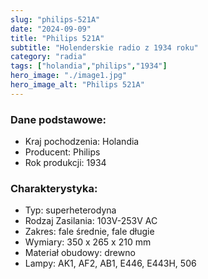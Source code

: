 ```yaml
---
slug: "philips-521A"
date: "2024-09-09"
title: "Philips 521A"
subtitle: "Holenderskie radio z 1934 roku"
category: "radia"
tags: ["holandia","philips","1934"]
hero_image: "./image1.jpg"
hero_image_alt: "Philips 521A"
---
```


### Dane podstawowe:

- Kraj pochodzenia: Holandia
- Producent: Philips
- Rok produkcji: 1934

### Charakterystyka:

- Typ: superheterodyna
- Rodzaj Zasilania: 103V-253V AC
- Zakres: fale średnie, fale długie
- Wymiary: 350 x 265 x 210 mm
- Materiał obudowy: drewno
- Lampy: AK1, AF2, AB1, E446, E443H, 506
